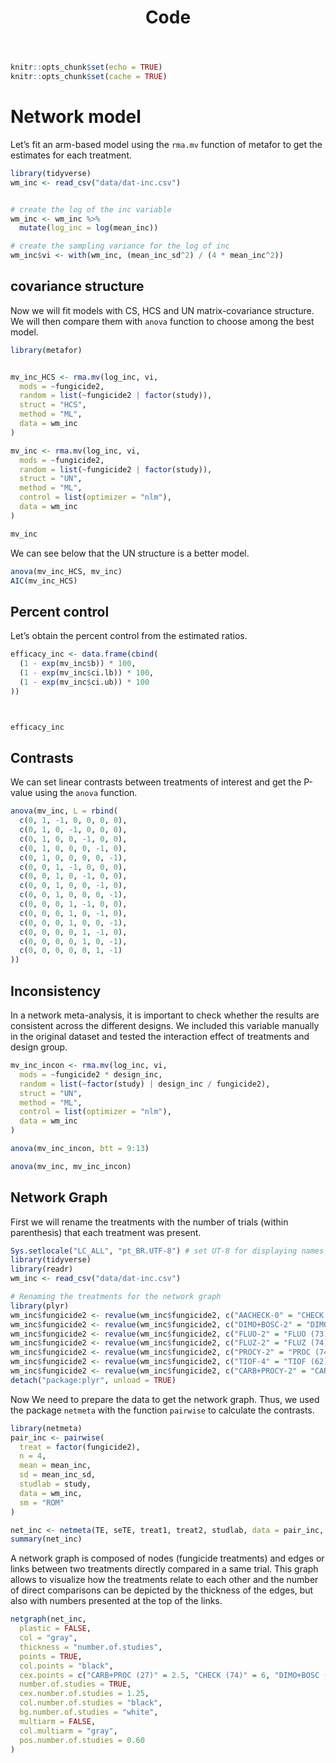 % Code



```r
knitr::opts_chunk$set(echo = TRUE)
knitr::opts_chunk$set(cache = TRUE)
```


# Network model

Let's fit an arm-based model using the `rma.mv` function of metafor to get the estimates for each treatment.


```r
library(tidyverse)
wm_inc <- read_csv("data/dat-inc.csv")


# create the log of the inc variable
wm_inc <- wm_inc %>%
  mutate(log_inc = log(mean_inc))

# create the sampling variance for the log of inc
wm_inc$vi <- with(wm_inc, (mean_inc_sd^2) / (4 * mean_inc^2))
```

## covariance structure

Now we will fit models with CS, HCS and UN matrix-covariance structure. We will then compare them with `anova` function to choose among the best model.

```r

library(metafor)


mv_inc_HCS <- rma.mv(log_inc, vi,
  mods = ~fungicide2,
  random = list(~fungicide2 | factor(study)),
  struct = "HCS",
  method = "ML",
  data = wm_inc
)

mv_inc <- rma.mv(log_inc, vi,
  mods = ~fungicide2,
  random = list(~fungicide2 | factor(study)),
  struct = "UN",
  method = "ML",
  control = list(optimizer = "nlm"),
  data = wm_inc
)

mv_inc
```


We can see below that the UN structure is a better model.

```r

anova(mv_inc_HCS, mv_inc)
AIC(mv_inc_HCS)
```


## Percent control

Let's obtain the percent control from the estimated ratios.

```r

efficacy_inc <- data.frame(cbind(
  (1 - exp(mv_inc$b)) * 100,
  (1 - exp(mv_inc$ci.lb)) * 100,
  (1 - exp(mv_inc$ci.ub)) * 100
))



efficacy_inc
```

## Contrasts

We can set linear contrasts between treatments of interest and get the P-value using the `anova` function.


```r
anova(mv_inc, L = rbind(
  c(0, 1, -1, 0, 0, 0, 0),
  c(0, 1, 0, -1, 0, 0, 0),
  c(0, 1, 0, 0, -1, 0, 0),
  c(0, 1, 0, 0, 0, -1, 0),
  c(0, 1, 0, 0, 0, 0, -1),
  c(0, 0, 1, -1, 0, 0, 0),
  c(0, 0, 1, 0, -1, 0, 0),
  c(0, 0, 1, 0, 0, -1, 0),
  c(0, 0, 1, 0, 0, 0, -1),
  c(0, 0, 0, 1, -1, 0, 0),
  c(0, 0, 0, 1, 0, -1, 0),
  c(0, 0, 0, 1, 0, 0, -1),
  c(0, 0, 0, 0, 1, -1, 0),
  c(0, 0, 0, 0, 1, 0, -1),
  c(0, 0, 0, 0, 0, 1, -1)
))
```


## Inconsistency 

In a network meta-analysis, it is important to check whether the results are consistent across the different designs. We included this variable manually in the original dataset and tested the interaction effect of treatments and design group.

```r

mv_inc_incon <- rma.mv(log_inc, vi,
  mods = ~fungicide2 * design_inc,
  random = list(~factor(study) | design_inc / fungicide2),
  struct = "UN",
  method = "ML",
  control = list(optimizer = "nlm"),
  data = wm_inc
)

anova(mv_inc_incon, btt = 9:13)

anova(mv_inc, mv_inc_incon)
```


## Network Graph



First we  will rename the treatments with the number of trials (within parenthesis) that each treatment was present.

```r
Sys.setlocale("LC_ALL", "pt_BR.UTF-8") # set UT-8 for displaying names correctly
library(tidyverse)
library(readr)
wm_inc <- read_csv("data/dat-inc.csv")

# Renaming the treatments for the network graph
library(plyr)
wm_inc$fungicide2 <- revalue(wm_inc$fungicide2, c("AACHECK-0" = "CHECK (74)"))
wm_inc$fungicide2 <- revalue(wm_inc$fungicide2, c("DIMO+BOSC-2" = "DIMO+BOSC (72)"))
wm_inc$fungicide2 <- revalue(wm_inc$fungicide2, c("FLUO-2" = "FLUO (73)"))
wm_inc$fungicide2 <- revalue(wm_inc$fungicide2, c("FLUZ-2" = "FLUZ (74)"))
wm_inc$fungicide2 <- revalue(wm_inc$fungicide2, c("PROCY-2" = "PROC (74)"))
wm_inc$fungicide2 <- revalue(wm_inc$fungicide2, c("TIOF-4" = "TIOF (62)"))
wm_inc$fungicide2 <- revalue(wm_inc$fungicide2, c("CARB+PROCY-2" = "CARB+PROC (27)"))
detach("package:plyr", unload = TRUE)
```


Now We need to prepare the data to get the network graph. Thus, we used the package `netmeta` with the function `pairwise` to calculate the contrasts.


```r
library(netmeta)
pair_inc <- pairwise(
  treat = factor(fungicide2),
  n = 4,
  mean = mean_inc,
  sd = mean_inc_sd,
  studlab = study,
  data = wm_inc,
  sm = "ROM"
)
```

```r
net_inc <- netmeta(TE, seTE, treat1, treat2, studlab, data = pair_inc, sm = "ROM", backtransf = TRUE)
summary(net_inc)
```


A network graph is composed of nodes (fungicide treatments) and edges or links between two treatments directly compared in a same trial. This graph allows to visualize how the treatments relate to each other and the number of direct comparisons can be depicted by the thickness of the edges, but also with numbers presented at the top of the links. 

```r


netgraph(net_inc,
  plastic = FALSE,
  col = "gray",
  thickness = "number.of.studies",
  points = TRUE,
  col.points = "black",
  cex.points = c("CARB+PROC (27)" = 2.5, "CHECK (74)" = 6, "DIMO+BOSC (72)" = 5.75, "FLUO (73)" = 5.83, "FLUZ (74)" = 6, "PROC (74)" = 6, "TIOF (62)" = 5),
  number.of.studies = TRUE,
  cex.number.of.studies = 1.25,
  col.number.of.studies = "black",
  bg.number.of.studies = "white",
  multiarm = FALSE,
  col.multiarm = "gray",
  pos.number.of.studies = 0.60
)
```





